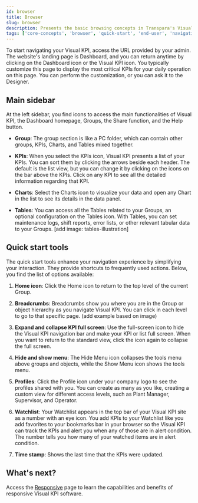 ```yaml
---
id: browser
title: Browser
slug: browser
description: Presents the basic browsing concepts in Transpara's Visual KPI Software.
tags: ['core-concepts', 'browser', 'quick-start', 'end-user', 'navigation']
---
```



To start navigating your Visual KPI, access the URL provided by your admin. The website's landing page is Dashboard, and you can return anytime by clicking on the Dashboard icon or the Visual KPI icon. You typically customize this page to display the most critical KPIs for your daily operation on this page. You can perform the customization, or you can ask it to the Designer.

## Main sidebar
At the left sidebar, you find icons to access the main functionalities of Visual KPI, the Dashboard homepage, Groups, the Share function, and the Help button. 

- **Group**: The group section is like a PC folder, which can contain other groups, KPIs, Charts, and Tables mixed together.

<StylizedImage
  imgURL="img/docs/end-user/core-concepts/browser/group-illustration.png"
  alt="Group illustration"
/>

- **KPIs**: When you select the KPIs icon, Visual KPI presents a list of your KPIs. You can sort them by clicking the arrows beside each header. The default is the list view, but you can change it by clicking on the icons on the bar above the KPIs. Click on any KPI to see all the detailed information regarding that KPI.

<StylizedImage
  imgURL="img/docs/end-user/core-concepts/browser/kpi-illustration.png"
  alt="KPI illustration"
/>

- **Charts**: Select the Charts icon to visualize your data and open any Chart in the list to see its details in the data panel.

<StylizedImage
  imgURL="img/docs/end-user/core-concepts/browser/charts-illustration.png"
  alt="Charts illustration"
/>

- **Tables**: You can access all the Tables related to your Groups, an optional configuration on the Tables icon. With Tables, you can set maintenance logs, shift reports, error lists, or other relevant tabular data to your Groups.
[add image: tables-illustration]

## Quick start tools

The quick start tools enhance your navigation experience by simplifying your interaction. They provide shortcuts to frequently used actions. Below, you find the list of options available:

1. **Home icon**: Click the Home icon to return to the top level of the current Group.

2. **Breadcrumbs**: Breadcrumbs show you where you are in the Group or object hierarchy as you navigate Visual KPI. You can click in each level to go to that specific page. (add example based on image)

3. **Expand and collapse KPI full screen**: Use the full-screen icon to hide the Visual KPI navigation bar and make your KPI or list full screen. When you want to return to the standard view, click the icon again to collapse the full screen. 

4. **Hide and show menu**: The Hide Menu icon collapses the tools menu above groups and objects, while the Show Menu icon shows the tools menu.

5. **Profiles**: Click the Profile icon under your company logo to see the profiles shared with you. You can create as many as you like, creating a custom view for different access levels, such as Plant Manager, Supervisor, and Operator.

6. **Watchlist**: Your Watchlist appears in the top bar of your Visual KPI site as a number with an eye icon. You add KPIs to your Watchlist like you add favorites to your bookmarks bar in your browser so the Visual KPI can track the KPIs and alert you when any of those are in alert condition. The number tells you how many of your watched items are in alert condition.

7. **Time stamp**: Shows the last time that the KPIs were updated.

<StylizedImage
  imgURL="img/docs/end-user/core-concepts/browser/quickstart.png"
  alt="Quickstart tools"
/>

## What's next?
Access the [Responsive](responsive) page to learn the capabilities and benefits of responsive Visual KPI software.